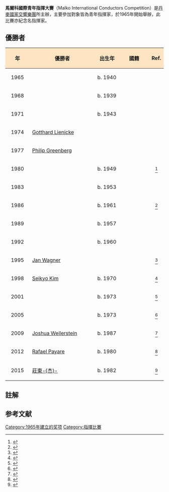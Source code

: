{{Untranslated-jargon|time=2017-02-26}}
'''馬爾科國際青年指揮大賽'''（Malko International Conductors Competition）是[[丹麥國家交響樂團|丹麥國家交響樂團]]所主辦，主要參加對象皆為青年指揮家，於1965年開始舉辦，此比賽亦紀念名指揮家{{le|尼古拉·馬爾科|Nikolai Malko}}。

==優勝者==
{| class="wikitable sortable" border="1" style="text-align:center;"
! width=100 style="background:#FFE4C4;"|年
! width=400 style="background:#FFE4C4;"|優勝者
! width=100 style="background:#FFE4C4;"|出生年
! width=200 style="background:#FFE4C4;"|國籍
! class=unsortable style="background:#FFE4C4;"|Ref.
|-
| align="center"|1965
| {{link-en|拉爾夫·魏克特|Ralf Weikert}}
| b. 1940
| {{AUT}}
|
|-
| align="center"|1968
| {{link-en|Avi Ostrowsky|Avi Ostrowsky}}
| b. 1939
| {{ISR}}
|
|-
| align="center"|1971
| {{link-en|Winston Dan Vogel|Winston Dan Vogel}}
| b. 1943
| {{USA}}
|
|-
| align="center"|1974
| [[Gotthard_Lienicke|Gotthard Lienicke]]
| 
| 
|
|-
| align="center"|1977
| [[Philip_Greenberg|Philip Greenberg]]
| 
| {{USA}}
|
|-
| align="center"|1980
| {{link-en|Maximiano Valdés}}
| b. 1949
| {{CHL}}
| align="center"|<ref>{{cite web|url=http://hawaiisymphonyorchestra.org/maximiano-valdes-2/|title=Maximiano Valdés|accessdate=August 9, 2012|publisher=Hawaii Symphony Orchestra|deadurl=yes|archiveurl=https://archive.is/20130415014208/http://hawaiisymphonyorchestra.org/maximiano-valdes-2/|archivedate=2013-04-15}}</ref>
|-
| align="center"|1983
| {{link-en|Claus Peter Flor}}
| b. 1953
| {{GER}}
|
|-
| align="center"|1986
| {{link-ja|山下一史|山下一史}}
| b. 1961
| {{JAP}}
| align="center"|<ref>{{Cite news|url=http://articles.latimes.com/1986-07-01/entertainment/ca-843_1_prize|title=Japanese Maestro Top Prize Winner|work=[[Los_Angeles_Times|Los Angeles Times]]|date=July 1, 1986|accessdate=August 9, 2012}}</ref>
|-
| align="center"|1989
| {{link-en|Fabio Mechetti}}
| b. 1957
| {{BRA}}
|
|-
| align="center"|1992
| {{link-en|Jin Wang}}
| b. 1960
| {{AUT}}
|
|-
| align="center"|1995
| [[Jan_Wagner|Jan Wagner]]
| 
| {{VEN}}
| align="center"|<ref>{{cite web|url=http://www.gramophone.net/Issue/Page/August%201995/12/831903/Baton+charge|title=Baton charge|accessdate=August 9, 2012|work=Gramophone|publisher=Haymarket Media Group|page=12|date=August 1995}}{{dead link|date=2018年2月 |bot=InternetArchiveBot |fix-attempted=yes }}</ref>
|-
| align="center"|1998
| [[Seikyo_Kim|Seikyo Kim]]
| b. 1970
|  {{JAP}}
| align="center"|<ref>{{cite web|url=http://www.lookatvietnam.com/2010/07/arts-entertainment-in-brief-217.html|title=ARTS & ENTERTAINMENT IN BRIEF 21/7|accessdate=August 9, 2012|work=''Look at Vietnam''|date=July 21, 2010|archive-url=https://web.archive.org/web/20100925135423/http://www.lookatvietnam.com/2010/07/arts-entertainment-in-brief-217.html|archive-date=2010-09-25|dead-url=yes}}</ref>
|-
| align="center"|2001
| {{link-en|Josep Caballé Domenech}}{{efn|No first prize was awarded in 2001, and Caballé-Domenech was appointed the highest (2nd) prize.}}
| b. 1973
| {{ESP}}
| align="center"|<ref>{{cite web|url=http://www.malkocompetition.com/about/previous-winners/alan-buribayev|title=2001|publisher=Malko Competition|deadurl=yes|archiveurl=https://archive.is/20150319202718/http://www.malkocompetition.com/about/previous-winners/alan-buribayev|archivedate=2015-03-19}}</ref>
|-
| align="center"|2005
| {{link-en|陳美安|Mei-Ann Chen}}
| b. 1973
| {{USA}}
| align="center"|<ref>{{cite web|url=http://necmusic.edu/weilerstein-competition-triumph|title=NEC’s Joshua Weilerstein ’09 Wins Malko Conducting Competition|accessdate=August 9, 2012|date=May 17, 2009|publisher=[[New_England_Conservatory|New England Conservatory]]|deadurl=yes|archiveurl=https://web.archive.org/web/20121015111616/http://necmusic.edu/weilerstein-competition-triumph|archivedate=2012年10月15日}}</ref>
|-
| align="center"|2009
| [[Joshua_Weilerstein|Joshua Weilerstein]]
| b. 1987
| {{USA}}
| align="center"|<ref>{{cite news|url=http://articles.boston.com/2011-08-05/ae/29855499_1_young-conductors-assistant-conductor-hugh-wolff|title=He's taken the baton and run with it|accessdate=October 2, 2011|date=August 5, 2011|first=David|last=Weininger|work=Boston Globe|deadurl=yes|archiveurl=https://web.archive.org/web/20120524035046/http://articles.boston.com/2011-08-05/ae/29855499_1_young-conductors-assistant-conductor-hugh-wolff|archivedate=2012-05-24}}</ref>
|-
| align="center"|2012
| [[Rafael_Payare|Rafael Payare]]
| b. 1980
| {{VEN}}
| align="center"|<ref>{{cite web|url=http://www.gramophone.co.uk/classical-music-news/venezuelan-rafael-payare-wins-malko-competition|title=Venezuelan Rafael Payare wins Malko Competition|date=May 14, 2012|accessdate=August 9, 2012|work=Gramophone|publisher=Haymarket Media Group}}</ref>
|-
| align="center"|2015
| [[莊東杰|莊東-{杰}-]]
| b. 1982
| {{ROC}}
| align="center"|<ref>{{cite web|url=https://www.dr.dk/DRPresse/Artikler/2015/05/01/143749.htm|title=Tung-Chieh Chuang er vinder af Malko Konkurrencen 2015|date=May 1, 2015}}</ref>
|}

==註解==
{{notelist}}

==参考文献==
{{reflist|}}

[[Category:1965年建立的奖项|Category:1965年建立的奖项]]
[[Category:指揮比賽|Category:指揮比賽]]